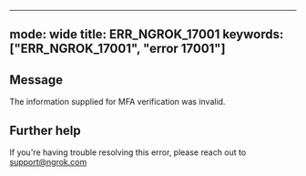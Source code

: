 
---
mode: wide
title: ERR_NGROK_17001
keywords: ["ERR_NGROK_17001", "error 17001"]
---

## Message
The information supplied for MFA verification was invalid.




## Further help
If you're having trouble resolving this error, please reach out to [support@ngrok.com](mailto:support@ngrok.com?subject=Help%20with%20ERR_NGROK_17001)

